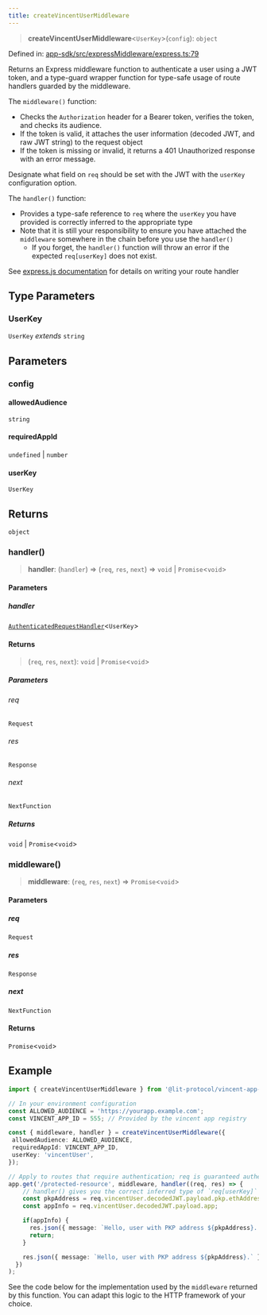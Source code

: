 ```yaml
---
title: createVincentUserMiddleware
---
```


> **createVincentUserMiddleware**\<`UserKey`\>(`config`): `object`

Defined in: [app-sdk/src/expressMiddleware/express.ts:79](https://github.com/LIT-Protocol/Vincent/blob/1c902a7c278246adaf4479901c6e2d38e00321e5/packages/libs/app-sdk/src/expressMiddleware/express.ts#L79)

Returns an Express middleware function to authenticate a user using a JWT token, and a type-guard wrapper function
for type-safe usage of route handlers guarded by the middleware.

The `middleware()` function:
- Checks the `Authorization` header for a Bearer token, verifies the token, and checks its audience.
- If the token is valid, it attaches the user information (decoded JWT, and raw JWT string) to the request object
- If the token is missing or invalid, it returns a 401 Unauthorized response with an error message.

Designate what field on `req` should be set with the JWT with the `userKey` configuration option.

The `handler()` function:
- Provides a type-safe reference to `req` where the `userKey` you have provided is correctly inferred to the appropriate type
- Note that it is still your responsibility to ensure you have attached the `middleware` somewhere in the chain before you use the `handler()`
  - If you forget, the `handler()` function will throw an error if the expected `req[userKey]` does not exist.

See [express.js documentation](https://expressjs.com/en/guide/writing-middleware.html) for details on writing your route handler

## Type Parameters

### UserKey

`UserKey` *extends* `string`

## Parameters

### config

#### allowedAudience

`string`

#### requiredAppId

`undefined` \| `number`

#### userKey

`UserKey`

## Returns

`object`

### handler()

> **handler**: (`handler`) => (`req`, `res`, `next`) => `void` \| `Promise`\<`void`\>

#### Parameters

##### handler

[`AuthenticatedRequestHandler`](/api-reference/app-sdk/expressMiddleware/type-aliases/AuthenticatedRequestHandler)\<`UserKey`\>

#### Returns

> (`req`, `res`, `next`): `void` \| `Promise`\<`void`\>

##### Parameters

###### req

`Request`

###### res

`Response`

###### next

`NextFunction`

##### Returns

`void` \| `Promise`\<`void`\>

### middleware()

> **middleware**: (`req`, `res`, `next`) => `Promise`\<`void`\>

#### Parameters

##### req

`Request`

##### res

`Response`

##### next

`NextFunction`

#### Returns

`Promise`\<`void`\>

## Example

```typescript
import { createVincentUserMiddleware } from '@lit-protocol/vincent-app-sdk/expressMiddleware';

// In your environment configuration
const ALLOWED_AUDIENCE = 'https://yourapp.example.com';
const VINCENT_APP_ID = 555; // Provided by the vincent app registry

const { middleware, handler } = createVincentUserMiddleware({
 allowedAudience: ALLOWED_AUDIENCE,
 requiredAppId: VINCENT_APP_ID,
 userKey: 'vincentUser',
});

// Apply to routes that require authentication; req is guaranteed authenticated because it is wrapped in `handler()`
app.get('/protected-resource', middleware, handler((req, res) => {
    // handler() gives you the correct inferred type of `req[userKey]`
    const pkpAddress = req.vincentUser.decodedJWT.payload.pkp.ethAddress;
    const appInfo = req.vincentUser.decodedJWT.payload.app;

    if(appInfo) {
      res.json({ message: `Hello, user with PKP address ${pkpAddress}. You are authenticated for app ${appInfo.id} @ v${appInfo.version}` });
      return;
    }

    res.json({ message: `Hello, user with PKP address ${pkpAddress}.` });
  })
);
```

See the code below for the implementation used by the `middleware` returned by this function. You can adapt this logic
to the HTTP framework of your choice.
